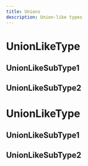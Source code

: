```yaml
---
title: Unions
description: Union-like types
---
```


# UnionLikeType

<ApiType apiKey="test" type="UnionLike" />

## UnionLikeSubType1

<ApiType apiKey="test" type="UnionLikeSubType1" />

## UnionLikeSubType2

<ApiType apiKey="test" type="UnionLikeSubType2" />

# UnionLikeType

<ApiType apiKey="test" type="UnionLikeWithEnumDescriptionPropertiesInSubtype" />

## UnionLikeSubType1

<ApiType apiKey="test" type="UnionLikeSubTypeWithEnumDescriptionProperties1" />

## UnionLikeSubType2

<ApiType apiKey="test" type="UnionLikeSubTypeWithEnumDescriptionProperties2" />
